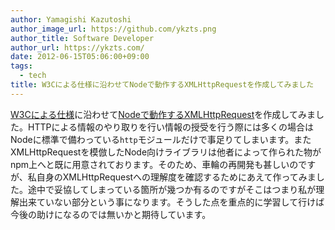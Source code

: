 ```yaml
---
author: Yamagishi Kazutoshi
author_image_url: https://github.com/ykzts.png
author_title: Software Developer
author_url: https://ykzts.com/
date: 2012-06-15T05:06:00+09:00
tags:
  - tech
title: W3Cによる仕様に沿わせてNodeで動作するXMLHttpRequestを作成してみました
---
```


[W3Cによる仕様](http://www.w3.org/TR/2012/WD-XMLHttpRequest-20120117/)に沿わせて[Nodeで動作するXMLHttpRequest](https://github.com/ykzts/node-xmlhttprequest)を作成してみました。HTTPによる情報のやり取りを行い情報の授受を行う際には多くの場合はNodeに標準で備わっている`http`モジュールだけで事足りてしまいます。また XMLHttpRequestを模倣したNode向けライブラリは他者によって作られた物がnpm上へと既に用意されております。そのため、車輪の再開発も甚しいのですが、私自身のXMLHttpRequestへの理解度を確認するためにあえて作ってみました。途中で妥協してしまっている箇所が幾つか有るのですがそこはつまり私が理解出来ていない部分という事になります。そうした点を重点的に学習して行けば今後の助けになるのでは無いかと期待しています。
